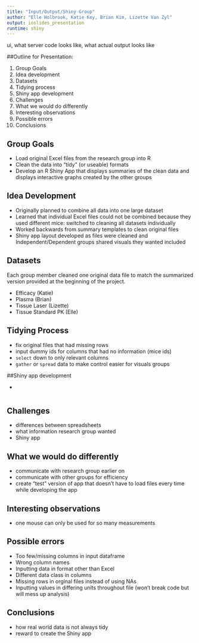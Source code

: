 ```yaml
---
title: "Input/Output/Shiny Group"
author: "Elle Holbrook, Katie Key, Brian Kim, Lizette Van Zyl"
output: ioslides_presentation
runtime: shiny
---
```

########################################
ui, what server code looks like, what actual output looks like

####################

##Outline for Presentation:

1. Group Goals
2. Idea development
3. Datasets
4. Tidying process
5. Shiny app development
6. Challenges
7. What we would do differently
8. Interesting observations
9. Possible errors
10. Conclusions

########################

## Group Goals

- Load original Excel files from the research group into R
- Clean the data into "tidy" (or useable) formats
- Develop an R Shiny App that displays summaries of the clean data and
  displays interactive graphs created by the other groups

########################

## Idea Development

- Originally planned to combine all data into one large dataset
- Learned that individual Excel files could not be combined because they used
  different mice: switched to cleaning all datasets individually
- Worked backwards from summary templates to clean original files
- Shiny app layout developed as files were cleaned and Independent/Dependent
  groups shared visuals they wanted included

########################

## Datasets

Each group member cleaned one original data file to match the summarized version
provided at the beginning of the project.

- Efficacy (Katie)
- Plasma (Brian)
- Tissue Laser (Lizette)
- Tissue Standard PK (Elle)

########################

## Tidying Process

- fix original files that had missing rows
- input dummy ids for columns that had no information (mice ids)
- `select` down to only relevant columns
- `gather` or `spread` data to make control easier for visuals groups

########################

##Shiny app development

- 

```r

```

########################

## Challenges

- differences between spreadsheets  
- what information research group wanted  
- Shiny app  

########################

## What we would do differently

- communicate with research group earlier on  
- communicate with other groups for efficiency  
- create "test" version of app that doesn't have to load files every time while
  developing the app

########################

## Interesting observations

- one mouse can only be used for so many measurements  



########################

## Possible errors

- Too few/missing columns in input dataframe
- Wrong column names
- Inputting data in format other than Excel
- Different data class in columns
- Missing rows in orginal files instead of using NAs
- Inputting values in differing units throughout file
  (won't break code but will mess up analysis)

########################
## Conclusions

- how real world data is not always tidy  
- reward to create the Shiny app  

########################

